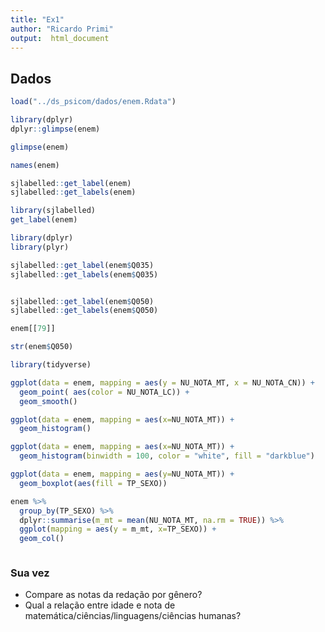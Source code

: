 ```yaml
---
title: "Ex1"
author: "Ricardo Primi"
output:  html_document
---
```


## Dados

```r

load("../ds_psicom/dados/enem.Rdata")

```

```r
library(dplyr)
dplyr::glimpse(enem)

glimpse(enem)

names(enem)

sjlabelled::get_label(enem)
sjlabelled::get_labels(enem)

library(sjlabelled)
get_label(enem)

library(dplyr)
library(plyr)

sjlabelled::get_label(enem$Q035)
sjlabelled::get_labels(enem$Q035)


sjlabelled::get_label(enem$Q050)
sjlabelled::get_labels(enem$Q050)

enem[[79]]

str(enem$Q050)


```

```r
library(tidyverse)
```

```r

ggplot(data = enem, mapping = aes(y = NU_NOTA_MT, x = NU_NOTA_CN)) + 
  geom_point( aes(color = NU_NOTA_LC)) + 
  geom_smooth()

ggplot(data = enem, mapping = aes(x=NU_NOTA_MT)) + 
  geom_histogram()

ggplot(data = enem, mapping = aes(x=NU_NOTA_MT)) + 
  geom_histogram(binwidth = 100, color = "white", fill = "darkblue")

ggplot(data = enem, mapping = aes(y=NU_NOTA_MT)) +
  geom_boxplot(aes(fill = TP_SEXO))

enem %>% 
  group_by(TP_SEXO) %>%
  dplyr::summarise(m_mt = mean(NU_NOTA_MT, na.rm = TRUE)) %>%
  ggplot(mapping = aes(y = m_mt, x=TP_SEXO)) +
  geom_col()



```
### Sua vez

-   Compare as notas da redação por gênero?
-   Qual a relação entre idade e nota de matemática/ciências/linguagens/ciências humanas?


